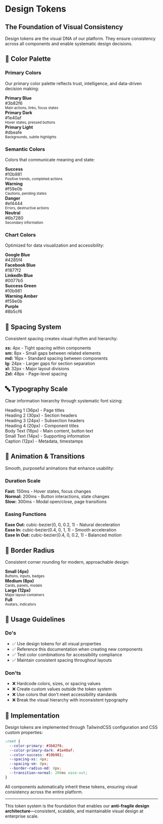 
<Meta title="Design System/Design Tokens" />

# Design Tokens
## The Foundation of Visual Consistency

Design tokens are the visual DNA of our platform. They ensure consistency across all components and enable systematic design decisions.

## 🎨 Color Palette

### Primary Colors
Our primary color palette reflects trust, intelligence, and data-driven decision making:

<div style={{ display: 'grid', gridTemplateColumns: 'repeat(auto-fit, minmax(200px, 1fr))', gap: '1rem', margin: '2rem 0' }}>
  <div style={{ padding: '1rem', backgroundColor: '#3b82f6', color: 'white', borderRadius: '8px' }}>
    <strong>Primary Blue</strong><br/>
    #3b82f6<br/>
    <small>Main actions, links, focus states</small>
  </div>
  <div style={{ padding: '1rem', backgroundColor: '#1e40af', color: 'white', borderRadius: '8px' }}>
    <strong>Primary Dark</strong><br/>
    #1e40af<br/>
    <small>Hover states, pressed buttons</small>
  </div>
  <div style={{ padding: '1rem', backgroundColor: '#dbeafe', color: '#1e40af', borderRadius: '8px' }}>
    <strong>Primary Light</strong><br/>
    #dbeafe<br/>
    <small>Backgrounds, subtle highlights</small>
  </div>
</div>

### Semantic Colors
Colors that communicate meaning and state:

<div style={{ display: 'grid', gridTemplateColumns: 'repeat(auto-fit, minmax(150px, 1fr))', gap: '1rem', margin: '2rem 0' }}>
  <div style={{ padding: '1rem', backgroundColor: '#10b981', color: 'white', borderRadius: '8px' }}>
    <strong>Success</strong><br/>
    #10b981<br/>
    <small>Positive trends, completed actions</small>
  </div>
  <div style={{ padding: '1rem', backgroundColor: '#f59e0b', color: 'white', borderRadius: '8px' }}>
    <strong>Warning</strong><br/>
    #f59e0b<br/>
    <small>Cautions, pending states</small>
  </div>
  <div style={{ padding: '1rem', backgroundColor: '#ef4444', color: 'white', borderRadius: '8px' }}>
    <strong>Danger</strong><br/>
    #ef4444<br/>
    <small>Errors, destructive actions</small>
  </div>
  <div style={{ padding: '1rem', backgroundColor: '#6b7280', color: 'white', borderRadius: '8px' }}>
    <strong>Neutral</strong><br/>
    #6b7280<br/>
    <small>Secondary information</small>
  </div>
</div>

### Chart Colors
Optimized for data visualization and accessibility:

<div style={{ display: 'grid', gridTemplateColumns: 'repeat(auto-fit, minmax(120px, 1fr))', gap: '1rem', margin: '2rem 0' }}>
  <div style={{ padding: '0.75rem', backgroundColor: '#4285f4', color: 'white', borderRadius: '6px', fontSize: '0.875rem' }}>
    <strong>Google Blue</strong><br/>
    #4285f4
  </div>
  <div style={{ padding: '0.75rem', backgroundColor: '#1877f2', color: 'white', borderRadius: '6px', fontSize: '0.875rem' }}>
    <strong>Facebook Blue</strong><br/>
    #1877f2
  </div>
  <div style={{ padding: '0.75rem', backgroundColor: '#0077b5', color: 'white', borderRadius: '6px', fontSize: '0.875rem' }}>
    <strong>LinkedIn Blue</strong><br/>
    #0077b5
  </div>
  <div style={{ padding: '0.75rem', backgroundColor: '#10b981', color: 'white', borderRadius: '6px', fontSize: '0.875rem' }}>
    <strong>Success Green</strong><br/>
    #10b981
  </div>
  <div style={{ padding: '0.75rem', backgroundColor: '#f59e0b', color: 'white', borderRadius: '6px', fontSize: '0.875rem' }}>
    <strong>Warning Amber</strong><br/>
    #f59e0b
  </div>
  <div style={{ padding: '0.75rem', backgroundColor: '#8b5cf6', color: 'white', borderRadius: '6px', fontSize: '0.875rem' }}>
    <strong>Purple</strong><br/>
    #8b5cf6
  </div>
</div>

## 📏 Spacing System

Consistent spacing creates visual rhythm and hierarchy:

<div style={{ margin: '2rem 0' }}>
  <div style={{ display: 'flex', alignItems: 'center', marginBottom: '1rem' }}>
    <div style={{ width: '4px', height: '1rem', backgroundColor: '#3b82f6', marginRight: '1rem' }}></div>
    <span><strong>xs:</strong> 4px - Tight spacing within components</span>
  </div>
  <div style={{ display: 'flex', alignItems: 'center', marginBottom: '1rem' }}>
    <div style={{ width: '8px', height: '1rem', backgroundColor: '#3b82f6', marginRight: '1rem' }}></div>
    <span><strong>sm:</strong> 8px - Small gaps between related elements</span>
  </div>
  <div style={{ display: 'flex', alignItems: 'center', marginBottom: '1rem' }}>
    <div style={{ width: '16px', height: '1rem', backgroundColor: '#3b82f6', marginRight: '1rem' }}></div>
    <span><strong>md:</strong> 16px - Standard spacing between components</span>
  </div>
  <div style={{ display: 'flex', alignItems: 'center', marginBottom: '1rem' }}>
    <div style={{ width: '24px', height: '1rem', backgroundColor: '#3b82f6', marginRight: '1rem' }}></div>
    <span><strong>lg:</strong> 24px - Larger gaps for section separation</span>
  </div>
  <div style={{ display: 'flex', alignItems: 'center', marginBottom: '1rem' }}>
    <div style={{ width: '32px', height: '1rem', backgroundColor: '#3b82f6', marginRight: '1rem' }}></div>
    <span><strong>xl:</strong> 32px - Major layout divisions</span>
  </div>
  <div style={{ display: 'flex', alignItems: 'center', marginBottom: '1rem' }}>
    <div style={{ width: '48px', height: '1rem', backgroundColor: '#3b82f6', marginRight: '1rem' }}></div>
    <span><strong>2xl:</strong> 48px - Page-level spacing</span>
  </div>
</div>

## 🔤 Typography Scale

Clear information hierarchy through systematic font sizing:

<div style={{ margin: '2rem 0' }}>
  <div style={{ fontSize: '2.25rem', fontWeight: 'bold', marginBottom: '0.5rem' }}>
    Heading 1 (36px) - Page titles
  </div>
  <div style={{ fontSize: '1.875rem', fontWeight: 'bold', marginBottom: '0.5rem' }}>
    Heading 2 (30px) - Section headers
  </div>
  <div style={{ fontSize: '1.5rem', fontWeight: 'bold', marginBottom: '0.5rem' }}>
    Heading 3 (24px) - Subsection headers
  </div>
  <div style={{ fontSize: '1.25rem', fontWeight: 'bold', marginBottom: '0.5rem' }}>
    Heading 4 (20px) - Component titles
  </div>
  <div style={{ fontSize: '1rem', marginBottom: '0.5rem' }}>
    Body Text (16px) - Main content, button text
  </div>
  <div style={{ fontSize: '0.875rem', marginBottom: '0.5rem' }}>
    Small Text (14px) - Supporting information
  </div>
  <div style={{ fontSize: '0.75rem', color: '#6b7280' }}>
    Caption (12px) - Metadata, timestamps
  </div>
</div>

## 🔄 Animation & Transitions

Smooth, purposeful animations that enhance usability:

### Duration Scale
<div style={{ margin: '1rem 0' }}>
  <div style={{ marginBottom: '0.5rem' }}><strong>Fast:</strong> 150ms - Hover states, focus changes</div>
  <div style={{ marginBottom: '0.5rem' }}><strong>Normal:</strong> 200ms - Button interactions, state changes</div>
  <div style={{ marginBottom: '0.5rem' }}><strong>Slow:</strong> 300ms - Modal open/close, page transitions</div>
</div>

### Easing Functions
<div style={{ margin: '1rem 0' }}>
  <div style={{ marginBottom: '0.5rem' }}><strong>Ease Out:</strong> cubic-bezier(0, 0, 0.2, 1) - Natural deceleration</div>
  <div style={{ marginBottom: '0.5rem' }}><strong>Ease In:</strong> cubic-bezier(0.4, 0, 1, 1) - Smooth acceleration</div>
  <div style={{ marginBottom: '0.5rem' }}><strong>Ease In Out:</strong> cubic-bezier(0.4, 0, 0.2, 1) - Balanced motion</div>
</div>

## 📐 Border Radius

Consistent corner rounding for modern, approachable design:

<div style={{ display: 'grid', gridTemplateColumns: 'repeat(auto-fit, minmax(150px, 1fr))', gap: '1rem', margin: '2rem 0' }}>
  <div style={{ padding: '1rem', backgroundColor: '#f3f4f6', border: '1px solid #d1d5db', borderRadius: '4px' }}>
    <strong>Small (4px)</strong><br/>
    <small>Buttons, inputs, badges</small>
  </div>
  <div style={{ padding: '1rem', backgroundColor: '#f3f4f6', border: '1px solid #d1d5db', borderRadius: '8px' }}>
    <strong>Medium (8px)</strong><br/>
    <small>Cards, panels, modals</small>
  </div>
  <div style={{ padding: '1rem', backgroundColor: '#f3f4f6', border: '1px solid #d1d5db', borderRadius: '12px' }}>
    <strong>Large (12px)</strong><br/>
    <small>Major layout containers</small>
  </div>
  <div style={{ padding: '1rem', backgroundColor: '#f3f4f6', border: '1px solid #d1d5db', borderRadius: '50%' }}>
    <strong>Full</strong><br/>
    <small>Avatars, indicators</small>
  </div>
</div>

## 🎯 Usage Guidelines

### Do's
- ✅ Use design tokens for all visual properties
- ✅ Reference this documentation when creating new components
- ✅ Test color combinations for accessibility compliance
- ✅ Maintain consistent spacing throughout layouts

### Don'ts
- ❌ Hardcode colors, sizes, or spacing values
- ❌ Create custom values outside the token system
- ❌ Use colors that don't meet accessibility standards
- ❌ Break the visual hierarchy with inconsistent typography

## 🔧 Implementation

Design tokens are implemented through TailwindCSS configuration and CSS custom properties:

```css
:root {
  --color-primary: #3b82f6;
  --color-primary-dark: #1e40af;
  --color-success: #10b981;
  --spacing-xs: 4px;
  --spacing-sm: 8px;
  --border-radius-md: 8px;
  --transition-normal: 200ms ease-out;
}
```

All components automatically inherit these tokens, ensuring visual consistency across the entire platform.

---

This token system is the foundation that enables our **anti-fragile design architecture**—consistent, scalable, and maintainable visual design at enterprise scale.